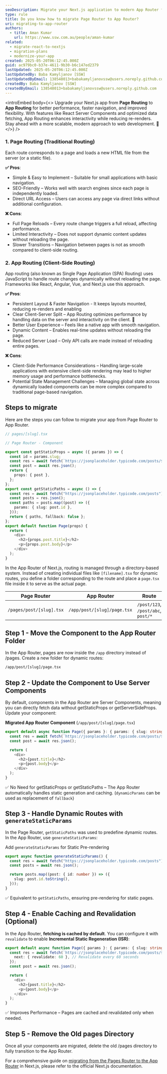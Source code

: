 ```yaml
---
seoDescription: Migrate your Next.js application to modern App Router for more dynamic content and interactivity..
type: rule
title: Do you know how to migrate Page Router to App Router?
uri: migrating-to-app-router
authors:
  - title: Aman Kumar
    url: https://www.ssw.com.au/people/aman-kumar
related:
  - migrate-react-to-nextjs
  - migration-plans
  - modernize-your-app
created: 2025-05-20T06:12:45.000Z
guid: ac979bc0-b37e-4611-9b30-b6c147ed2379
lastUpdated: 2025-05-20T06:12:45.000Z
lastUpdatedBy: Baba Kamyljanov [SSW]
lastUpdatedByEmail: 138548013+babakamyljanovssw@users.noreply.github.com
createdBy: Baba Kamyljanov [SSW]
createdByEmail: 138548013+babakamyljanovssw@users.noreply.github.com
---
```


<introEmbed
  body={<>
Upgrade your Next.js app from **Page Routing** to **App Routing** for better performance, faster navigation, and improved flexibility. With features like React Server Components and optimized data fetching, App Routing enhances interactivity while reducing re-renders. Stay ahead with a more scalable, modern approach to web development. 🚀
  </>}
/>
### 1. Page Routing (Traditional Routing)

Each route corresponds to a page and loads a new HTML file from the server (or a static file).

**✅ Pros**:

* Simple & Easy to Implement – Suitable for small applications with basic navigation.
* SEO-Friendly – Works well with search engines since each page is independently loaded.
* Direct URL Access – Users can access any page via direct links without additional configuration.

**❌ Cons**:

* Full Page Reloads – Every route change triggers a full reload, affecting performance.
* Limited Interactivity – Does not support dynamic content updates without reloading the page.
* Slower Transitions – Navigation between pages is not as smooth compared to client-side routing.

### 2. App Routing (Client-Side Routing)

App routing (also known as Single Page Application (SPA) Routing) uses JavaScript to handle route changes dynamically without reloading the page. Frameworks like React, Angular, Vue, and Next.js use this approach.

**✅ Pros**:

* Persistent Layout & Faster Navigation - It keeps layouts mounted, reducing re-renders and enabling
* Clear Client-Server Split – App Routing optimizes performance by handling data on the server and interactivity on the client. 🚀
* Better User Experience – Feels like a native app with smooth navigation.
* Dynamic Content – Enables real-time updates without reloading the page.
* Reduced Server Load – Only API calls are made instead of reloading entire pages.

**❌ Cons**:

* Client-Side Performance Considerations – Handling large-scale applications with extensive client-side rendering may lead to higher memory usage and performance bottlenecks.
* Potential State Management Challenges – Managing global state across dynamically loaded components can be more complex compared to traditional page-based navigation.

## Steps to migrate

Here are the steps you can follow to migrate your app from Page Router to App Router.

```ts
// pages/[slug].tsx

// Page Router - Component

export const getStaticProps = async ({ params }) => {
  const id = params.slug;
  const res = await fetch(`https://jsonplaceholder.typicode.com/posts/${id}`);
  const post = await res.json();
  return {
    props: { post },
  };
};
export const getStaticPaths = async () => {
  const res = await fetch("https://jsonplaceholder.typicode.com/posts");
  const posts = res.json();
  const paths = posts.map((post) => ({
    params: { slug: post.id },
  }));
  return { paths, fallback: false };
};
export default function Page(props) {
  return (
    <div>
      <h2>{props.post.title}</h2>
      <p>{props.post.body}</p>
    </div>
  );
}
```

In the App Router of Next.js, routing is managed through a directory-based system. Instead of creating individual files like ```[filename].tsx``` for dynamic routes, you define a folder corresponding to the route and place a ```page.tsx``` file inside it to serve as the actual page.

| **Page Router**                | **App Router**                      | **Route**                |
|-----------------------------------|----------------------------------------|----------------------------------|
| `/pages/post/[slug].tsx`          | `/app/post/[slug]/page.tsx`            | `/post/123`, `/post/abc`, `post/*`         |

## Step 1 - Move the Component to the App Router Folder

In the App Router, pages are now inside the `/app` directory instead of /pages. Create a new folder for dynamic routes:

```bash
/app/post/[slug]/page.tsx
```

## Step 2 - Update the Component to Use Server Components

By default, components in the App Router are Server Components, meaning you can directly fetch data without getStaticProps or getServerSideProps. Update your component:

**Migrated App Router Component** (```/app/post/[slug]/page.tsx```)

```ts
export default async function Page({ params }: { params: { slug: string } }) {
  const res = await fetch(`https://jsonplaceholder.typicode.com/posts/${params.slug}`);
  const post = await res.json();

  return (
    <div>
      <h2>{post.title}</h2>
      <p>{post.body}</p>
    </div>
  );
}
```

✅ No Need for getStaticProps or getStaticPaths – The App Router automatically handles static generation and caching. (`dynamicParams` can be used as replacement of `fallback`)

## Step 3 - Handle Dynamic Routes with ```generateStaticParams```

In the Page Router, ```getStaticPaths``` was used to predefine dynamic routes. In the App Router, use ```generateStaticParams```:

Add ```generateStaticParams``` for Static Pre-rendering

```ts
export async function generateStaticParams() {
  const res = await fetch("https://jsonplaceholder.typicode.com/posts");
  const posts = await res.json();

  return posts.map((post: { id: number }) => ({
    slug: post.id.toString(),
  }));
}
```

✅ Equivalent to ```getStaticPaths```, ensuring pre-rendering for static pages.

## Step 4 - Enable Caching and Revalidation (Optional)

In the App Router, **fetching is cached by default**. You can configure it with ```revalidate``` to enable **Incremental Static Regeneration (ISR)**:

```ts
export default async function Page({ params }: { params: { slug: string } }) {
  const res = await fetch(`https://jsonplaceholder.typicode.com/posts/${params.slug}`, {
    next: { revalidate: 60 }, // Revalidate every 60 seconds
  });
  const post = await res.json();

  return (
    <div>
      <h2>{post.title}</h2>
      <p>{post.body}</p>
    </div>
  );
}
```

✅ Improves Performance – Pages are cached and revalidated only when needed.

## Step 5 - Remove the Old pages Directory

Once all your components are migrated, delete the old /pages directory to fully transition to the App Router.

For a comprehensive guide on [migrating from the Pages Router to the App Router](https://nextjs.org/docs/app/building-your-application/upgrading/app-router-migration) in Next.js, please refer to the official Next.js documentation.
